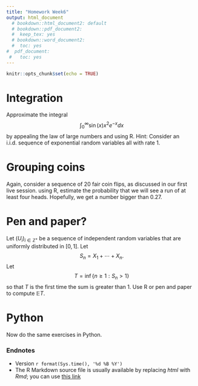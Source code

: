 ```yaml
---
title: "Homework Week6"
output: html_document
  # bookdown::html_document2: default
  # bookdown::pdf_document2:
  #  keep_tex: yes
  # bookdown::word_document2:
  #  toc: yes
#  pdf_document:
 #   toc: yes
---
```



```r
knitr::opts_chunk$set(echo = TRUE)
```





# Integration

Approximate the integral 
$$ \int_0 ^{\infty} \sin(x) x^2 e^{-x} dx$$ by appealing the law of large numbers and using R.  Hint:  Consider an i.i.d.\ sequence of exponential random variables all with rate $1$.

#  Grouping coins

Again, consider a sequence of 20 fair coin flips, as discussed in our first live session.    using R, estimate the probability that we will see a run of at least four heads.  Hopefully, we get a number bigger than $0.27$.

#  Pen and paper?

Let $(U_i)_{i \in \mathbb{Z} ^+}$ be a sequence of independent random variables that are uniformly distributed in $[0,1]$.  Let 
$$S_n = X_1 + \cdots + X_n.$$
  Let $$T = \inf\{n \geq 1:  S_n >1\}$$
  so that $T$ is the first time the sum is greater than $1$.  Use R or pen and paper  to compute $\mathbb{E} T$.


#  Python

Now do the same exercises in Python.


### Endnotes

*  Version `r format(Sys.time(), '%d %B %Y')`
*  The R Markdown source file is usually available by replacing *html* with *Rmd*; you can use  [this link](https://tsoo-math.github.io/ucl2/2021-HW-week6.Rmd)

<br>
<br>
<br>
